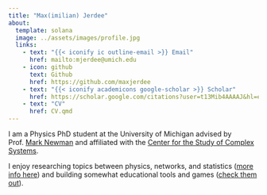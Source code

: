 ```yaml
---
title: "Max(imilian) Jerdee"
about:
  template: solana
  image: ../assets/images/profile.jpg
  links:
    - text: "{{< iconify ic outline-email >}} Email"
      href: mailto:mjerdee@umich.edu
    - icon: github
      text: Github
      href: https://github.com/maxjerdee
    - text: "{{< iconify academicons google-scholar >}} Scholar"
      href: https://scholar.google.com/citations?user=t13Mib4AAAAJ&hl=en
    - text: "CV"
      href: CV.qmd
---
```


I am a Physics PhD student at the University of Michigan advised by Prof. [Mark Newman](https://websites.umich.edu/~mejn/) and affiliated with the [Center for the Study of Complex Systems](https://lsa.umich.edu/cscs). 

I enjoy researching topics between physics, networks, and statistics ([more info here](research.qmd)) and building somewhat educational tools and games ([check them out](demos.qmd)).
